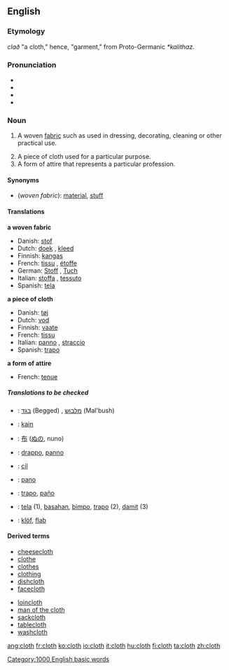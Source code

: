 ==English==

===Etymology===
{{OE.}} ''clað'' "a cloth," hence, "garment," from Proto-Germanic ''*kalithaz''.

===Pronunciation===
* {{AHD|klŏth}}
* {{IPA|/klɒθ/}}
* {{SAMPA|/klQT/}}
*{{audio|en-us-cloth.ogg|Audio (US)}}

===Noun===
{{en-noun-reg}}

# {{uncountable}} A woven [[fabric]] such as used in dressing, decorating, cleaning or other practical use.
# A piece of cloth used for a particular purpose.
# A form of attire that represents a particular profession.

====Synonyms====
*(''woven fabric''): [[material]], [[stuff]]

====Translations====
'''a woven fabric'''
{{top}}
*Danish: [[stof]] {{n}}
*Dutch: [[doek]] {{n}}, [[kleed]] {{n}}
*Finnish: [[kangas]]
*French: [[tissu]] {{m}}, [[étoffe]] {{f}}
*German: [[Stoff]] {{m}}, [[Tuch]] {{n}}
*Italian: [[stoffa]] {{f}}, [[tessuto]] {{m}}
*Spanish: [[tela]] {{f}}
{{mid}}
{{bottom}}

'''a piece of cloth'''
{{top}}
*Danish: [[tøj]] {{n}}
*Dutch: [[vod]] {{f}}
*Finnish: [[vaate]]
*French: [[tissu]] {{m}}
*Italian: [[panno]] {{m}}, [[straccio]] {{m}}
*Spanish: [[trapo]] {{m}}
{{mid}}
{{bottom}}

'''a form of attire'''
{{top}}
*French: [[tenue]] {{f}}
{{mid}}
{{bottom}}

=====Translations to be checked=====
{{checktrans}}
*{{ttbc|Hebrew}}: [[בגד]] (Begged) {{m}}, [[מלבוש]] (Mal'bush) {{m}}
*{{ttbc|Indonesian}}: [[kain]]
*{{ttbc|Japanese}}: [[布]] ([[ぬの]], nuno)
*{{ttbc|Interlingua}}: [[drappo]], [[panno]]
*{{ttbc|Kurdish}}: [[cil]]
*{{ttbc|Portuguese}}: [[pano]]
*{{ttbc|Spanish}}: [[trapo]], [[paño]]
*{{ttbc|Tagalog}}: [[tela]] (1), [[basahan]], [[bimpo]], [[trapo]] (2), [[damit]] (3)
*{{ttbc|Volapük}}: [[klöf]], [[flab#Volapük|flab]]

====Derived terms====
{{top}}
*[[cheesecloth]]
*[[clothe]]
*[[clothes]]
*[[clothing]]
*[[dishcloth]]
*[[facecloth]]
{{mid}}
*[[loincloth]]
*[[man of the cloth]]
*[[sackcloth]]
*[[tablecloth]]
*[[washcloth]]
{{bottom}}

[[Category:1000 English basic words]]

[[ang:cloth]]
[[fr:cloth]]
[[ko:cloth]]
[[io:cloth]]
[[it:cloth]]
[[hu:cloth]]
[[fi:cloth]]
[[ta:cloth]]
[[zh:cloth]]
